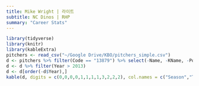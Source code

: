 ```yaml
---
title: Mike Wright | 라이트
subtitle: NC Dinos | RHP
summary: "Career Stats"
---
```

```r
library(tidyverse)
library(knitr)
library(kableExtra)
pitchers <- read_csv("~/Google Drive/KBO/pitchers_simple.csv")
d <- pitchers %>% filter(Code == "13879") %>% select(-Name, -KName, -Position, -Code)
d <- d %>% filter(Year > 2013)
d <- d[order(-d$Year),]
kable(d, digits = c(0,0,0,0,1,1,1,1,3,2,2,2), col.names = c("Season","Team","G","GS","IP","K/9","BB/9","HR/9","BABIP","ERA","FIP","WAR")) %>% kable_styling(bootstrap_options = c("striped", "hover"), fixed_thead = T)
```
